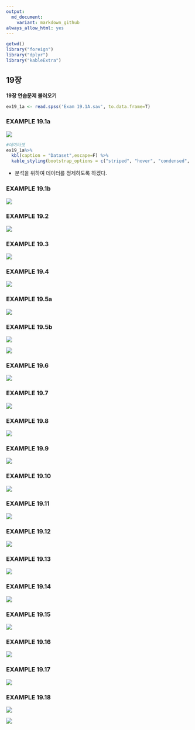 ```yaml
---
output:
  md_document:
    variant: markdown_github
always_allow_html: yes
---
```


```r
getwd()
library("foreign")
library("dplyr")
library("kableExtra")
```

## 19장

**19장 연습문제 불러오기**

```r
ex19_1a <- read.spss('Exam 19.1A.sav', to.data.frame=T)
```

### EXAMPLE 19.1a

![](C:/git_blog/study/img/의학통계방법론/ch19/19-1a.png)

```r
#데이터셋
ex19_1a%>%
  kbl(caption = "Dataset",escape=F) %>%
  kable_styling(bootstrap_options = c("striped", "hover", "condensed", "responsive"))
```

- 분석을 위하여 데이터를 정제하도록 하겠다.


### EXAMPLE 19.1b

![](C:/git_blog/study/img/의학통계방법론/ch19/19-1b.png)


### EXAMPLE 19.2

![](C:/git_blog/study/img/의학통계방법론/ch19/19-2.png)

### EXAMPLE 19.3

![](C:/git_blog/study/img/의학통계방법론/ch19/19-3.png)

### EXAMPLE 19.4

![](C:/git_blog/study/img/의학통계방법론/ch19/19-4.png)


### EXAMPLE 19.5a

![](C:/git_blog/study/img/의학통계방법론/ch19/19-5a.png)


### EXAMPLE 19.5b

![](C:/git_blog/study/img/의학통계방법론/ch19/19-5b-1.png)

![](C:/git_blog/study/img/의학통계방법론/ch19/19-5b-2.png)


### EXAMPLE 19.6

![](C:/git_blog/study/img/의학통계방법론/ch19/19-6.png)


### EXAMPLE 19.7

![](C:/git_blog/study/img/의학통계방법론/ch19/19-7.png)


### EXAMPLE 19.8

![](C:/git_blog/study/img/의학통계방법론/ch19/19-8.png)


### EXAMPLE 19.9

![](C:/git_blog/study/img/의학통계방법론/ch19/19-9.png)



### EXAMPLE 19.10

![](C:/git_blog/study/img/의학통계방법론/ch19/19-10.png)


### EXAMPLE 19.11

![](C:/git_blog/study/img/의학통계방법론/ch19/19-11.png)


### EXAMPLE 19.12

![](C:/git_blog/study/img/의학통계방법론/ch19/19-12.png)


### EXAMPLE 19.13

![](C:/git_blog/study/img/의학통계방법론/ch19/19-13.png)


### EXAMPLE 19.14

![](C:/git_blog/study/img/의학통계방법론/ch19/19-14.png)


### EXAMPLE 19.15

![](C:/git_blog/study/img/의학통계방법론/ch19/19-15.png)


### EXAMPLE 19.16

![](C:/git_blog/study/img/의학통계방법론/ch19/19-16.png)



### EXAMPLE 19.17

![](C:/git_blog/study/img/의학통계방법론/ch19/19-17.png)


### EXAMPLE 19.18

![](C:/git_blog/study/img/의학통계방법론/ch19/19-18-1.png)

![](C:/git_blog/study/img/의학통계방법론/ch19/19-18-2.png)
